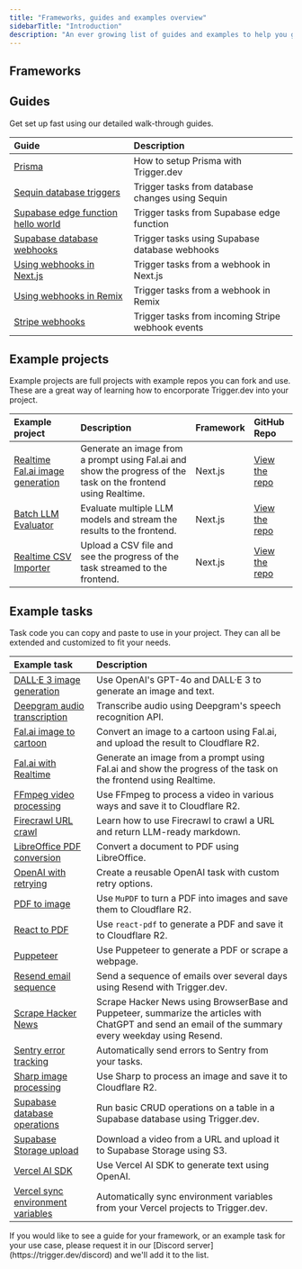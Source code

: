 ```yaml
---
title: "Frameworks, guides and examples overview"
sidebarTitle: "Introduction"
description: "An ever growing list of guides and examples to help you get setup with Trigger.dev."
---
```



## Frameworks

<CardGroup cols={3}>
  <CardBun />
  <CardNodejs />
  <CardNextjs />
  <CardRemix />
</CardGroup>

## Guides

Get set up fast using our detailed walk-through guides.

| Guide                                                                                      | Description                                       |
| :----------------------------------------------------------------------------------------- | :------------------------------------------------ |
| [Prisma](/guides/frameworks/prisma)                                                        | How to setup Prisma with Trigger.dev              |
| [Sequin database triggers](/guides/frameworks/sequin)                                      | Trigger tasks from database changes using Sequin  |
| [Supabase edge function hello world](/guides/frameworks/supabase-edge-functions-basic)     | Trigger tasks from Supabase edge function         |
| [Supabase database webhooks](/guides/frameworks/supabase-edge-functions-database-webhooks) | Trigger tasks using Supabase database webhooks    |
| [Using webhooks in Next.js](/guides/frameworks/nextjs-webhooks)                            | Trigger tasks from a webhook in Next.js           |
| [Using webhooks in Remix](/guides/frameworks/remix-webhooks)                               | Trigger tasks from a webhook in Remix             |
| [Stripe webhooks](/guides/examples/stripe-webhook)                                         | Trigger tasks from incoming Stripe webhook events |

## Example projects

Example projects are full projects with example repos you can fork and use. These are a great way of learning how to encorporate Trigger.dev into your project.

| Example project                                                              | Description                                                                                                    | Framework | GitHub Repo                                                                                           |
| :--------------------------------------------------------------------------- | :------------------------------------------------------------------------------------------------------------- | :-------- | :---------------------------------------------------------------------------------------------------- |
| [Realtime Fal.ai image generation](/guides/example-projects/realtime-fal-ai) | Generate an image from a prompt using Fal.ai and show the progress of the task on the frontend using Realtime. | Next.js   | [View the repo](https://github.com/triggerdotdev/examples/tree/main/realtime-fal-ai-image-generation) |
| [Batch LLM Evaluator](/guides/example-projects/batch-llm-evaluator)          | Evaluate multiple LLM models and stream the results to the frontend.                                           | Next.js   | [View the repo](https://github.com/triggerdotdev/examples/tree/main/batch-llm-evaluator)              |
| [Realtime CSV Importer](/guides/example-projects/realtime-csv-importer)      | Upload a CSV file and see the progress of the task streamed to the frontend.                                   | Next.js   | [View the repo](https://github.com/triggerdotdev/examples/tree/main/realtime-csv-importer)            |

## Example tasks

Task code you can copy and paste to use in your project. They can all be extended and customized to fit your needs.

| Example task                                                                  | Description                                                                                                                                          |
| :---------------------------------------------------------------------------- | :--------------------------------------------------------------------------------------------------------------------------------------------------- |
| [DALL·E 3 image generation](/guides/examples/dall-e3-generate-image)          | Use OpenAI's GPT-4o and DALL·E 3 to generate an image and text.                                                                                      |
| [Deepgram audio transcription](/guides/examples/deepgram-transcribe-audio)    | Transcribe audio using Deepgram's speech recognition API.                                                                                            |
| [Fal.ai image to cartoon](/guides/examples/fal-ai-image-to-cartoon)           | Convert an image to a cartoon using Fal.ai, and upload the result to Cloudflare R2.                                                                  |
| [Fal.ai with Realtime](/guides/examples/fal-ai-realtime)                      | Generate an image from a prompt using Fal.ai and show the progress of the task on the frontend using Realtime.                                       |
| [FFmpeg video processing](/guides/examples/ffmpeg-video-processing)           | Use FFmpeg to process a video in various ways and save it to Cloudflare R2.                                                                          |
| [Firecrawl URL crawl](/guides/examples/firecrawl-url-crawl)                   | Learn how to use Firecrawl to crawl a URL and return LLM-ready markdown.                                                                             |
| [LibreOffice PDF conversion](/guides/examples/libreoffice-pdf-conversion)     | Convert a document to PDF using LibreOffice.                                                                                                         |
| [OpenAI with retrying](/guides/examples/open-ai-with-retrying)                | Create a reusable OpenAI task with custom retry options.                                                                                             |
| [PDF to image](/guides/examples/pdf-to-image)                                 | Use `MuPDF` to turn a PDF into images and save them to Cloudflare R2.                                                                                |
| [React to PDF](/guides/examples/react-pdf)                                    | Use `react-pdf` to generate a PDF and save it to Cloudflare R2.                                                                                      |
| [Puppeteer](/guides/examples/puppeteer)                                       | Use Puppeteer to generate a PDF or scrape a webpage.                                                                                                 |
| [Resend email sequence](/guides/examples/resend-email-sequence)               | Send a sequence of emails over several days using Resend with Trigger.dev.                                                                           |
| [Scrape Hacker News](/guides/examples/scrape-hacker-news)                     | Scrape Hacker News using BrowserBase and Puppeteer, summarize the articles with ChatGPT and send an email of the summary every weekday using Resend. |
| [Sentry error tracking](/guides/examples/sentry-error-tracking)               | Automatically send errors to Sentry from your tasks.                                                                                                 |
| [Sharp image processing](/guides/examples/sharp-image-processing)             | Use Sharp to process an image and save it to Cloudflare R2.                                                                                          |
| [Supabase database operations](/guides/examples/supabase-database-operations) | Run basic CRUD operations on a table in a Supabase database using Trigger.dev.                                                                       |
| [Supabase Storage upload](/guides/examples/supabase-storage-upload)           | Download a video from a URL and upload it to Supabase Storage using S3.                                                                              |
| [Vercel AI SDK](/guides/examples/vercel-ai-sdk)                               | Use Vercel AI SDK to generate text using OpenAI.                                                                                                     |
| [Vercel sync environment variables](/guides/examples/vercel-sync-env-vars)    | Automatically sync environment variables from your Vercel projects to Trigger.dev.                                                                   |

<Note>
  If you would like to see a guide for your framework, or an example task for your use case, please
  request it in our [Discord server](https://trigger.dev/discord) and we'll add it to the list.
</Note>

